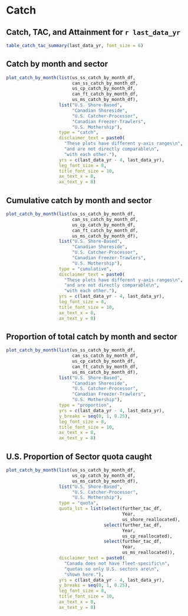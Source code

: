 # Catch

## Catch, TAC, and Attainment for `r last_data_yr`

```r

table_catch_tac_summary(last_data_yr, font_size = 6)
```

## Catch by month and sector

```r

plot_catch_by_month(list(us_ss_catch_by_month_df,
                         can_ss_catch_by_month_df,
                         us_cp_catch_by_month_df,
                         can_ft_catch_by_month_df,
                         us_ms_catch_by_month_df),
                    list("U.S. Shore-Based",
                         "Canadian Shoreside",
                         "U.S. Catcher-Processor",
                         "Canadian Freezer-Trawlers",
                         "U.S. Mothership"),
                    type = "catch",
                    disclaimer_text = paste0(
                      "These plots have different y-axis ranges\n",
                      "and are not directly comparable\n",
                      "with each other."),
                    yrs = c(last_data_yr - 4, last_data_yr),
                    leg_font_size = 8,
                    title_font_size = 10,
                    ax_text_x = 8,
                    ax_text_y = 8)
```

## Cumulative catch by month and sector
```r

plot_catch_by_month(list(us_ss_catch_by_month_df,
                         can_ss_catch_by_month_df,
                         us_cp_catch_by_month_df,
                         can_ft_catch_by_month_df,
                         us_ms_catch_by_month_df),
                    list("U.S. Shore-Based",
                         "Canadian Shoreside",
                         "U.S. Catcher-Processor",
                         "Canadian Freezer-Trawlers",
                         "U.S. Mothership"),
                    type = "cumulative",
                    disclaimer_text = paste0(
                      "These plots have different y-axis ranges\n",
                      "and are not directly comparable\n",
                      "with each other."),
                    yrs = c(last_data_yr - 4, last_data_yr),
                    leg_font_size = 8,
                    title_font_size = 10,
                    ax_text_x = 8,
                    ax_text_y = 8)
```

## Proportion of total catch by month and sector
```r

plot_catch_by_month(list(us_ss_catch_by_month_df,
                         can_ss_catch_by_month_df,
                         us_cp_catch_by_month_df,
                         can_ft_catch_by_month_df,
                         us_ms_catch_by_month_df),
                    list("U.S. Shore-Based",
                         "Canadian Shoreside",
                         "U.S. Catcher-Processor",
                         "Canadian Freezer-Trawlers",
                         "U.S. Mothership"),
                    type = "proportion",
                    yrs = c(last_data_yr - 4, last_data_yr),
                    y_breaks = seq(0, 1, 0.25),
                    leg_font_size = 8,
                    title_font_size = 10,
                    ax_text_x = 8,
                    ax_text_y = 8)
```

## U.S. Proportion of Sector quota caught
```r

plot_catch_by_month(list(us_ss_catch_by_month_df,
                         us_cp_catch_by_month_df,
                         us_ms_catch_by_month_df),
                    list("U.S. Shore-Based",
                         "U.S. Catcher-Processor",
                         "U.S. Mothership"),
                    type = "quota",
                    quota_lst = list(select(further_tac_df,
                                            Year,
                                            us_shore_reallocated),
                                     select(further_tac_df,
                                            Year,
                                            us_cp_reallocated),
                                     select(further_tac_df,
                                            Year,
                                            us_ms_reallocated)),
                    disclaimer_text = paste0(
                      "Canada does not have fleet-specific\n",
                      "quotas so only U.S. sectors are\n",
                      "shown here."),
                    yrs = c(last_data_yr - 4, last_data_yr),
                    y_breaks = seq(0, 1, 0.25),
                    leg_font_size = 8,
                    title_font_size = 10,
                    ax_text_x = 8,
                    ax_text_y = 8)
```
